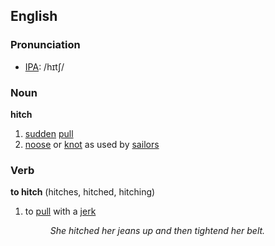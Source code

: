==English==
===Pronunciation===
*[[IPA]]: /hɪtʃ/
===Noun===
'''hitch'''
# [[sudden]] [[pull]]
# [[noose]] or [[knot]] as used by [[sailor]]s
===Verb===
'''to hitch''' (hitches, hitched, hitching)
# to [[pull]] with a [[jerk]]
#:''She hitched her jeans up and then tightend her belt.''